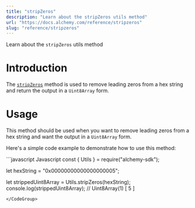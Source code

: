 ```yaml
---
title: "stripZeros"
description: "Learn about the stripZeros utils method"
url: "https://docs.alchemy.com/reference/stripzeros"
slug: "reference/stripzeros"
---
```


Learn about the `stripZeros` utils method

# Introduction

The [`stripZeros`](https://docs.ethers.org/v5/api/utils/bytes/#utils-stripZeros) method is used to remove leading zeros from a hex string and return the output in a `Uint8Array` form.

# Usage

This method should be used when you want to remove leading zeros from a hex string and want the output in a `Uint8Array` form.

Here's a simple code example to demonstrate how to use this method:

<CodeGroup>
  ```javascript Javascript
  const { Utils } = require("alchemy-sdk");

  let hexString = "0x00000000000000000005";

  let strippedUint8Array = Utils.stripZeros(hexString);
  console.log(strippedUint8Array); // Uint8Array(1) [ 5 ]
  ```
</CodeGroup>
